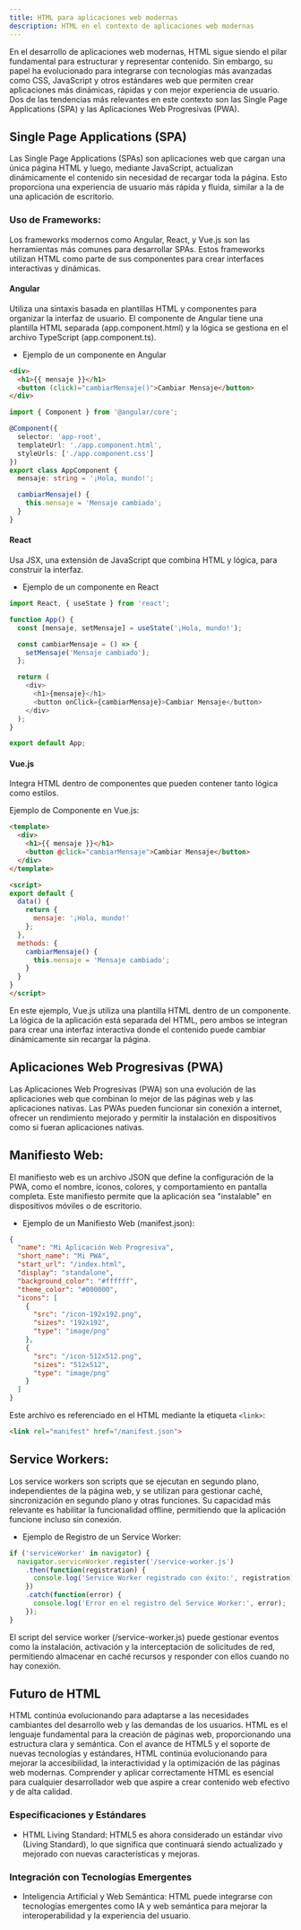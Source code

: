 ```yaml
---
title: HTML para aplicaciones web modernas
description: HTML en el contexto de aplicaciones web modernas
---
```


En el desarrollo de aplicaciones web modernas, HTML sigue siendo el pilar fundamental para estructurar y representar contenido. Sin embargo, su papel ha evolucionado para integrarse con tecnologías más avanzadas como CSS, JavaScript y otros estándares web que permiten crear aplicaciones más dinámicas, rápidas y con mejor experiencia de usuario. Dos de las tendencias más relevantes en este contexto son las Single Page Applications (SPA) y las Aplicaciones Web Progresivas (PWA).

## Single Page Applications (SPA)

Las Single Page Applications (SPAs) son aplicaciones web que cargan una única página HTML y luego, mediante JavaScript, actualizan dinámicamente el contenido sin necesidad de recargar toda la página. Esto proporciona una experiencia de usuario más rápida y fluida, similar a la de una aplicación de escritorio.

### Uso de Frameworks:

Los frameworks modernos como Angular, React, y Vue.js son las herramientas más comunes para desarrollar SPAs. Estos frameworks utilizan HTML como parte de sus componentes para crear interfaces interactivas y dinámicas.

#### Angular 

Utiliza una sintaxis basada en plantillas HTML y componentes para organizar la interfaz de usuario. El componente de Angular tiene una plantilla HTML separada (app.component.html) y la lógica se gestiona en el archivo TypeScript (app.component.ts).

* Ejemplo de un componente en Angular

```html
<div>
  <h1>{{ mensaje }}</h1>
  <button (click)="cambiarMensaje()">Cambiar Mensaje</button>
</div>
```

```typescript
import { Component } from '@angular/core';

@Component({
  selector: 'app-root',
  templateUrl: './app.component.html',
  styleUrls: ['./app.component.css']
})
export class AppComponent {
  mensaje: string = '¡Hola, mundo!';

  cambiarMensaje() {
    this.mensaje = 'Mensaje cambiado';
  }
}
```

#### React 

Usa JSX, una extensión de JavaScript que combina HTML y lógica, para construir la interfaz.

* Ejemplo de un componente en React

```javascript
import React, { useState } from 'react';

function App() {
  const [mensaje, setMensaje] = useState('¡Hola, mundo!');

  const cambiarMensaje = () => {
    setMensaje('Mensaje cambiado');
  };

  return (
    <div>
      <h1>{mensaje}</h1>
      <button onClick={cambiarMensaje}>Cambiar Mensaje</button>
    </div>
  );
}

export default App;
```

#### Vue.js 

Integra HTML dentro de componentes que pueden contener tanto lógica como estilos.

Ejemplo de Componente en Vue.js:

```html 
<template>
  <div>
    <h1>{{ mensaje }}</h1>
    <button @click="cambiarMensaje">Cambiar Mensaje</button>
  </div>
</template>

<script>
export default {
  data() {
    return {
      mensaje: '¡Hola, mundo!'
    };
  },
  methods: {
    cambiarMensaje() {
      this.mensaje = 'Mensaje cambiado';
    }
  }
}
</script>
```

En este ejemplo, Vue.js utiliza una plantilla HTML dentro de un componente. La lógica de la aplicación está separada del HTML, pero ambos se integran para crear una interfaz interactiva donde el contenido puede cambiar dinámicamente sin recargar la página.

## Aplicaciones Web Progresivas (PWA)

Las Aplicaciones Web Progresivas (PWA) son una evolución de las aplicaciones web que combinan lo mejor de las páginas web y las aplicaciones nativas. Las PWAs pueden funcionar sin conexión a internet, ofrecer un rendimiento mejorado y permitir la instalación en dispositivos como si fueran aplicaciones nativas.

## Manifiesto Web:
El manifiesto web es un archivo JSON que define la configuración de la PWA, como el nombre, íconos, colores, y comportamiento en pantalla completa. Este manifiesto permite que la aplicación sea "instalable" en dispositivos móviles o de escritorio.

* Ejemplo de un Manifiesto Web (manifest.json):

```json
{
  "name": "Mi Aplicación Web Progresiva",
  "short_name": "Mi PWA",
  "start_url": "/index.html",
  "display": "standalone",
  "background_color": "#ffffff",
  "theme_color": "#000000",
  "icons": [
    {
      "src": "/icon-192x192.png",
      "sizes": "192x192",
      "type": "image/png"
    },
    {
      "src": "/icon-512x512.png",
      "sizes": "512x512",
      "type": "image/png"
    }
  ]
}
```

Este archivo es referenciado en el HTML mediante la etiqueta `<link>`:

```html
<link rel="manifest" href="/manifest.json">
```

## Service Workers:

Los service workers son scripts que se ejecutan en segundo plano, independientes de la página web, y se utilizan para gestionar caché, sincronización en segundo plano y otras funciones. Su capacidad más relevante es habilitar la funcionalidad offline, permitiendo que la aplicación funcione incluso sin conexión.

* Ejemplo de Registro de un Service Worker:

```javascript
if ('serviceWorker' in navigator) {
  navigator.serviceWorker.register('/service-worker.js')
    .then(function(registration) {
      console.log('Service Worker registrado con éxito:', registration);
    })
    .catch(function(error) {
      console.log('Error en el registro del Service Worker:', error);
    });
}
```

El script del service worker (/service-worker.js) puede gestionar eventos como la instalación, activación y la interceptación de solicitudes de red, permitiendo almacenar en caché recursos y responder con ellos cuando no hay conexión.

## Futuro de HTML 

HTML continúa evolucionando para adaptarse a las necesidades cambiantes del desarrollo web y las demandas de los usuarios. HTML es el lenguaje fundamental para la creación de páginas web, proporcionando una estructura clara y semántica. Con el avance de HTML5 y el soporte de nuevas tecnologías y estándares, HTML continúa evolucionando para mejorar la accesibilidad, la interactividad y la optimización de las páginas web modernas. Comprender y aplicar correctamente HTML es esencial para cualquier desarrollador web que aspire a crear contenido web efectivo y de alta calidad. 

### Especificaciones y Estándares 

* HTML Living Standard: HTML5 es ahora considerado un estándar vivo (Living Standard), lo que significa que continuará siendo actualizado y mejorado con nuevas características y mejoras. 

### Integración con Tecnologías Emergentes 

* Inteligencia Artificial y Web Semántica: HTML puede integrarse con tecnologías emergentes como IA y web semántica para mejorar la interoperabilidad y la experiencia del usuario.